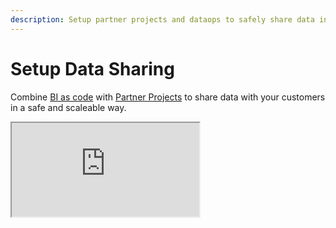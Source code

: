 ```yaml
---
description: Setup partner projects and dataops to safely share data in a scaleable manner
---
```


# Setup Data Sharing

Combine [BI as code](/docs/data-ops/managing-resources-with-code) with [Partner Projects](/docs/project-management/partner-projects) to share data with your customers in a safe and scaleable way.

<div style={{ position: "relative", paddingBottom: "62.5%", height: 0 }}>
  <iframe
    src="https://www.loom.com/embed/f556377daf564e1c8aa91f142c777cf9?hide_owner=true&hide_share=true&hide_title=true&hideEmbedTopBar=true"
    style={{
      position: "absolute",
      top: 0,
      left: 0,
      width: "100%",
      height: "100%"
    }}
  ></iframe>
</div>
